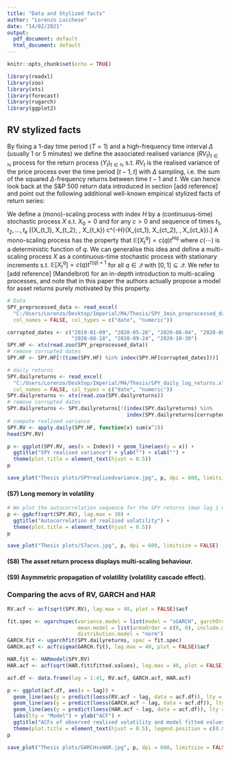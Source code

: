 ---
title: "Data and Stylized facts"
author: "Lorenzo Lucchese"
date: "14/02/2021"
output:
  pdf_document: default
  html_document: default
---

```{r setup, include=FALSE}
knitr::opts_chunk$set(echo = TRUE)
```


```{r}
library(readxl)
library(zoo)
library(xts)
library(forecast)
library(rugarch)
library(ggplot2)
```

## RV stylized facts

By fixing a 1-day time period ($T = 1$) and a high-frequency time interval $\Delta$ (usually 1 or 5 minutes) we define the associated realised variance $(RV_t)_{t\in\mathbb{N}}$ process for the return process $(Y_t)_{t\in\mathbb{N}}$ s.t. $RV_t$ is the realised variance of the price process over the time period $[t-1, t]$ with $\Delta$ sampling, i.e. the sum of the squared $\Delta$-frequency returns between time $t-1$ and $t$. We can hence look back at the S&P 500 return data introduced in section [add reference] and point out the following additional well-known empirical stylized facts of return series:
\begin{enumerate}[start=7, label={(\bfseries S\arabic*):}]
\item realised variance displays long memory: its autocorrelation series has hyperbolic rate of decay, i.e. $\rho_t(RV) \sim t^{\gamma}$ for $\gamma\in (0,1)$.
\item The asset return process displays multi-scaling behaviour, which in terms of "generalised volatilities" of the (continuous-time) asset return process implies $\mathbb{E}[X_t^q]\sim t^{\tau(q)+1}$ where $\tau(\cdot)$ is a concave scaling function. 
\item The return series display volatility cascades, i.e. volatility over longer time intervals has stronger influence on that at shorter time intervals than conversely.
\end{enumerate}

\textbf{Remark} We define a (mono)-scaling process with index $H$ by a (continuous-time) stochastic process $X$ s.t. $X_0 = 0$ and for any $c>0$ and sequence of times $t_1,t_2,\ldots, t_k$
\[(X_{t_1}, X_{t_2}, \ldots, X_{t_k}) \overset{d}{=} c^{-H}(X_{ct_1}, X_{ct_2}, \ldots, X_{ct_k}).\]
A mono-scaling process has the property that $\mathbb{E}[X_t^q] = c(q) t^{Hq}$ where $c(\cdots)$ is a deterministic function of $q$. We can generalise this idea and define a multi-scaling process $X$ as a continuous-time stochastic process with stationary increments s.t. $\mathbb{E}[X_t^q] =c(q) t^{\tau(q)+1}$ for all $q\in\mathcal{Q}$ with $[0,1]\subseteq\mathcal{Q}$. We refer to [add reference] (Mandelbrot) for an in-depth introduction to multi-scaling processes, and note that in this paper the authors actually propose a model for asset returns purely motivated by this property.

```{r}
# Data 
SPY_preprocessed_data <- read_excel(
  "C:/Users/Lorenzo/Desktop/Imperial/M4/Thesis/SPY_1min_preprocessed_data.xlsx",
  col_names = FALSE, col_types = c("date", "numeric"))

corrupted_dates <- c("2019-01-09", "2020-05-26", "2020-06-04", "2020-08-05", "2020-08-10",
                     "2020-08-18", "2020-09-24", "2020-10-30")
SPY.HF <- xts(read.zoo(SPY_preprocessed_data))
# remove corrupted dates
SPY.HF <- SPY.HF[!(time(SPY.HF) %in% index(SPY.HF[corrupted_dates]))]

# daily returns
SPY.dailyreturns <- read_excel(
  "C:/Users/Lorenzo/Desktop/Imperial/M4/Thesis/SPY_daily_log_returns.xlsx",
  col_names = FALSE, col_types = c("date", "numeric"))
SPY.dailyreturns <- xts(read.zoo(SPY.dailyreturns))
# remove corrupted dates
SPY.dailyreturns <- SPY.dailyreturns[!(index(SPY.dailyreturns) %in%
                                       index(SPY.dailyreturns[corrupted_dates]))]
# compute realised variance
SPY.RV <- apply.daily(SPY.HF, function(x) sum(x^2))
head(SPY.RV)

p <- ggplot(SPY.RV, aes(x = Index)) + geom_line(aes(y = x)) +
  ggtitle("SPY realised variance") + ylab("") + xlab("") +
  theme(plot.title = element_text(hjust = 0.5))
p

save_plot("Thesis plots/SPYrealisedvariance.jpg", p, dpi = 600, limitsize = FALSE)
```

#### (S7) Long memory in volatility
```{r}
# We plot the autocorrelation sequence for the SPY returns (max lag 1 month)
p <- ggAcf(sqrt(SPY.RV), lag.max = 30) +
  ggtitle("Autocorrelation of realised volatility") + 
  theme(plot.title = element_text(hjust = 0.5))
p

save_plot("Thesis plots/S7acvs.jpg", p, dpi = 600, limitsize = FALSE)

```

#### (S8) The asset return process displays multi-scaling behaviour.


#### (S9) Asymmetric propagation of volatility (volatility cascade effect).


### Comparing the acvs of RV, GARCH and HAR

```{r}
RV.acf <- acf(sqrt(SPY.RV), lag.max = 40, plot = FALSE)$acf

fit.spec <- ugarchspec(variance.model = list(model = "sGARCH", garchOrder = c(1, 1)),
                       mean.model = list(armaOrder = c(0, 0), include.mean = FALSE),
                       distribution.model = "norm")
GARCH.fit <- ugarchfit(SPY.dailyreturns, spec = fit.spec)
GARCH.acf <- acf(sigma(GARCH.fit), lag.max = 40, plot = FALSE)$acf

HAR.fit <- HARmodel(SPY.RV)
HAR.acf <- acf(sqrt(HAR.fit$fitted.values), lag.max = 40, plot = FALSE)$acf

acf.df <- data.frame(lag = 1:41, RV.acf, GARCH.acf, HAR.acf)

p <- ggplot(acf.df, aes(x = lag)) + 
  geom_line(aes(y = predict(loess(RV.acf ~ lag, data = acf.df)), lty = "Observed")) +
  geom_line(aes(y = predict(loess(GARCH.acf ~ lag, data = acf.df)), lty = "GARCH(1, 1)")) +
  geom_line(aes(y = predict(loess(HAR.acf ~ lag, data = acf.df)), lty = "HAR")) +
  labs(lty = "Model") + ylab("ACF") +
  ggtitle("ACFs of observed realised volatility and model fitted values") +
  theme(plot.title = element_text(hjust = 0.5), legend.position = c(0.8,0.8))
p

save_plot("Thesis plots/GARCHvsHAR.jpg", p, dpi = 600, limitsize = FALSE)
```

